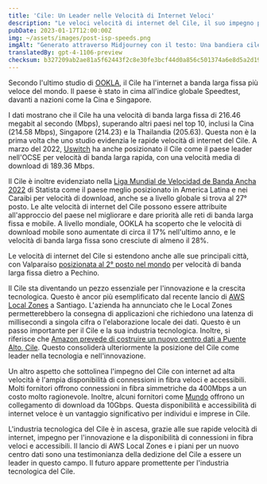 ```yaml
---
title: 'Cile: Un Leader nelle Velocità di Internet Veloci'
description: "Le veloci velocità di internet del Cile, il suo impegno per l'innovazione e l'accessibilità di internet in fibra ottica a prezzi accessibili lo posizionano come un leader nell'industria tecnologica."
pubDate: 2023-01-17T12:00:00Z
img: ~/assets/images/post-isp-speeds.png
imgAlt: "Generato attraverso Midjourney con il testo: Una bandiera cilena fatta di fibre ottiche, concetto d'arte tecnologica, cile, alta definizione, dettagliata, realistica, colorata, speranzosa --v 4 --ar 3:2"
translatedBy: gpt-4-1106-preview
checksum: b327209ab2ae81a5f62443f2c8e30fe3bcf44d0a856c501374a6e8d5a2d19e72
---
```


Secondo l'ultimo studio di [OOKLA](https://www.ookla.com/articles/global-index-internet-speed-growth-2022), il Cile ha l'internet a banda larga fissa più veloce del mondo. Il paese è stato in cima all'indice globale Speedtest, davanti a nazioni come la Cina e Singapore.

I dati mostrano che il Cile ha una velocità di banda larga fissa di 216.46 megabit al secondo (Mbps), superando altri paesi nel top 10, inclusi la Cina (214.58 Mbps), Singapore (214.23) e la Thailandia (205.63). Questa non è la prima volta che uno studio evidenzia le rapide velocità di internet del Cile. A marzo del 2022, [Uswitch](https://www.uswitch.com/broadband/global-broadband-index/) ha anche posizionato il Cile come il paese leader nell'OCSE per velocità di banda larga rapida, con una velocità media di download di 189.36 Mbps.

Il Cile è inoltre evidenziato nella [Liga Mundial de Velocidad de Banda Ancha 2022](https://es.statista.com/grafico/18015/paises-latinoamericanos-con-mejor-velocidad-de-internet/) di Statista come il paese meglio posizionato in America Latina e nei Caraibi per velocità di download, anche se a livello globale si trova al 27° posto. Le alte velocità di internet del Cile possono essere attribuite all'approccio del paese nel migliorare e dare priorità alle reti di banda larga fissa e mobile. A livello mondiale, OOKLA ha scoperto che le velocità di download mobile sono aumentate di circa il 17% nell'ultimo anno, e le velocità di banda larga fissa sono cresciute di almeno il 28%.

Le velocità di internet del Cile si estendono anche alle sue principali città, con Valparaíso [posizionata al 2° posto nel mondo](https://www.ookla.com/articles/global-index-cities-announcement) per velocità di banda larga fissa dietro a Pechino.

Il Cile sta diventando un pezzo essenziale per l'innovazione e la crescita tecnologica. Questo è ancor più esemplificato dal recente lancio di [AWS Local Zones](https://www.datacenterdynamics.com/en/news/aws-launches-local-zones-in-perth-and-santiago/) a Santiago. L'azienda ha annunciato che le Local Zones permetterebbero la consegna di applicazioni che richiedono una latenza di millisecondi a singola cifra o l'elaborazione locale dei dati. Questo è un passo importante per il Cile e la sua industria tecnologica. Inoltre, si riferisce che [Amazon prevede di costruire un nuovo centro dati a Puente Alto, Cile](https://www.biobiochile.cl/noticias/economia/negocios-y-empresas/2022/07/27/amazon-inicia-solicitud-para-la-construccion-de-un-datacenter-en-puente-alto.shtml). Questo consoliderà ulteriormente la posizione del Cile come leader nella tecnologia e nell'innovazione.

Un altro aspetto che sottolinea l'impegno del Cile con internet ad alta velocità è l'ampia disponibilità di connessioni in fibra veloci e accessibili. Molti fornitori offrono connessioni in fibra simmetriche da 400Mbps a un costo molto ragionevole. Inoltre, alcuni fornitori come [Mundo](https://www.tumundo.cl/fibra-10g/) offrono un collegamento di download da 10Gbps. Questa disponibilità e accessibilità di internet veloce è un vantaggio significativo per individui e imprese in Cile.

L'industria tecnologica del Cile è in ascesa, grazie alle sue rapide velocità di internet, impegno per l'innovazione e la disponibilità di connessioni in fibra veloci e accessibili. Il lancio di AWS Local Zones e i piani per un nuovo centro dati sono una testimonianza della dedizione del Cile a essere un leader in questo campo. Il futuro appare promettente per l'industria tecnologica del Cile.
